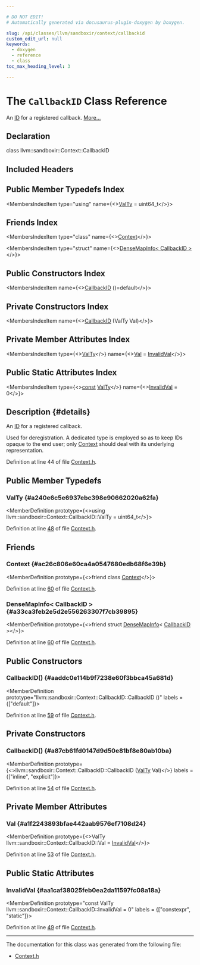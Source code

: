 ```yaml
---

# DO NOT EDIT!
# Automatically generated via docusaurus-plugin-doxygen by Doxygen.

slug: /api/classes/llvm/sandboxir/context/callbackid
custom_edit_url: null
keywords:
  - doxygen
  - reference
  - class
toc_max_heading_level: 3

---
```





# The `CallbackID` Class Reference

<DoxygenPage pluginConfig={pluginConfig}>

An <a href="/docs/api/namespaces/llvm/callingconv/#abdf8cf606905c10634e831390981b0ed">ID</a> for a registered callback. <a href="#details">More...</a>

## Declaration

<CodeBlock>class llvm::sandboxir::Context::CallbackID</CodeBlock>

## Included Headers

<IncludesList>
<IncludesListItem
  filePath="llvm/SandboxIR/Context.h"
  permalink="/docs/api/files/include/include/llvm/include/llvm/sandboxir/context-h"
  isLocal="true" />
</IncludesList>

## Public Member Typedefs Index

<MembersIndex>

<MembersIndexItem
  type="using"
  name={<><a href="#a240e6c5e6937ebc398e90662020a62fa">ValTy</a> = uint64&#95;t</>}>
</MembersIndexItem>

</MembersIndex>

## Friends Index

<MembersIndex>

<MembersIndexItem
  type="class"
  name={<><a href="#ac26c806e60ca4a0547680edb68f6e39b">Context</a></>}>
</MembersIndexItem>

<MembersIndexItem
  type="struct"
  name={<><a href="#a33ca3feb2e5d2e556263307f7cb39895">DenseMapInfo&lt; CallbackID &gt;</a></>}>
</MembersIndexItem>

</MembersIndex>

## Public Constructors Index

<MembersIndex>

<MembersIndexItem
  name={<><a href="#aaddc0e114b9f7238e60f3bbca45a681d">CallbackID</a> ()=default</>}>
</MembersIndexItem>

</MembersIndex>

## Private Constructors Index

<MembersIndex>

<MembersIndexItem
  name={<><a href="#a87cb61fd0147d9d50e81bf8e80ab10ba">CallbackID</a> (ValTy Val)</>}>
</MembersIndexItem>

</MembersIndex>

## Private Member Attributes Index

<MembersIndex>

<MembersIndexItem
  type={<><a href="#a240e6c5e6937ebc398e90662020a62fa">ValTy</a></>}
  name={<><a href="#a1f2243893bfae442aab9576ef7108d24">Val</a> = <a href="#aa1caf38025feb0ea2da11597fc08a18a">InvalidVal</a></>}>
</MembersIndexItem>

</MembersIndex>

## Public Static Attributes Index

<MembersIndex>

<MembersIndexItem
  type={<><a href="/docs/api/files/lib/lib/target/lib/target/aarch64/aarch64promoteconstant-cpp/#a90f8350fecae261c25be85d38b451bff">const</a> <a href="#a240e6c5e6937ebc398e90662020a62fa">ValTy</a></>}
  name={<><a href="#aa1caf38025feb0ea2da11597fc08a18a">InvalidVal</a> = 0</>}>
</MembersIndexItem>

</MembersIndex>

## Description {#details}

An <a href="/docs/api/namespaces/llvm/callingconv/#abdf8cf606905c10634e831390981b0ed">ID</a> for a registered callback.

Used for deregistration. A dedicated type is employed so as to keep IDs opaque to the end user; only <a href="/docs/api/classes/llvm/sandboxir/context">Context</a> should deal with its underlying representation.

Definition at line 44 of file <a href="/docs/api/files/include/include/llvm/include/llvm/sandboxir/context-h">Context.h</a>.

<SectionDefinition>

## Public Member Typedefs

### ValTy {#a240e6c5e6937ebc398e90662020a62fa}

<MemberDefinition
  prototype={<>using llvm::sandboxir::Context::CallbackID::ValTy =  uint64&#95;t</>}>

Definition at line <a href="/docs/api/files/include/include/llvm/include/llvm/sandboxir/context-h/#l00048">48</a> of file <a href="/docs/api/files/include/include/llvm/include/llvm/sandboxir/context-h">Context.h</a>.
</MemberDefinition>

</SectionDefinition>

<SectionDefinition>

## Friends

### Context {#ac26c806e60ca4a0547680edb68f6e39b}

<MemberDefinition
  prototype={<>friend class <a href="/docs/api/classes/llvm/sandboxir/context">Context</a></>}>

Definition at line <a href="/docs/api/files/include/include/llvm/include/llvm/sandboxir/context-h/#l00060">60</a> of file <a href="/docs/api/files/include/include/llvm/include/llvm/sandboxir/context-h">Context.h</a>.
</MemberDefinition>

### DenseMapInfo&lt; CallbackID &gt; {#a33ca3feb2e5d2e556263307f7cb39895}

<MemberDefinition
  prototype={<>friend struct <a href="/docs/api/structs/llvm/densemapinfo">DenseMapInfo</a>&lt; <a href="/docs/api/classes/llvm/sandboxir/context/callbackid">CallbackID</a> &gt;</>}>

Definition at line <a href="/docs/api/files/include/include/llvm/include/llvm/sandboxir/context-h/#l00060">60</a> of file <a href="/docs/api/files/include/include/llvm/include/llvm/sandboxir/context-h">Context.h</a>.
</MemberDefinition>

</SectionDefinition>

<SectionDefinition>

## Public Constructors

### CallbackID() {#aaddc0e114b9f7238e60f3bbca45a681d}

<MemberDefinition
  prototype="llvm::sandboxir::Context::CallbackID::CallbackID ()"
  labels = {["default"]}>

Definition at line <a href="/docs/api/files/include/include/llvm/include/llvm/sandboxir/context-h/#l00059">59</a> of file <a href="/docs/api/files/include/include/llvm/include/llvm/sandboxir/context-h">Context.h</a>.
</MemberDefinition>

</SectionDefinition>

<SectionDefinition>

## Private Constructors

### CallbackID() {#a87cb61fd0147d9d50e81bf8e80ab10ba}

<MemberDefinition
  prototype={<>llvm::sandboxir::Context::CallbackID::CallbackID (<a href="#a240e6c5e6937ebc398e90662020a62fa">ValTy</a> Val)</>}
  labels = {["inline", "explicit"]}>

Definition at line <a href="/docs/api/files/include/include/llvm/include/llvm/sandboxir/context-h/#l00054">54</a> of file <a href="/docs/api/files/include/include/llvm/include/llvm/sandboxir/context-h">Context.h</a>.
</MemberDefinition>

</SectionDefinition>

<SectionDefinition>

## Private Member Attributes

### Val {#a1f2243893bfae442aab9576ef7108d24}

<MemberDefinition
  prototype={<>ValTy llvm::sandboxir::Context::CallbackID::Val = <a href="#aa1caf38025feb0ea2da11597fc08a18a">InvalidVal</a></>}>

Definition at line <a href="/docs/api/files/include/include/llvm/include/llvm/sandboxir/context-h/#l00053">53</a> of file <a href="/docs/api/files/include/include/llvm/include/llvm/sandboxir/context-h">Context.h</a>.
</MemberDefinition>

</SectionDefinition>

<SectionDefinition>

## Public Static Attributes

### InvalidVal {#aa1caf38025feb0ea2da11597fc08a18a}

<MemberDefinition
  prototype="const ValTy llvm::sandboxir::Context::CallbackID::InvalidVal = 0"
  labels = {["constexpr", "static"]}>

Definition at line <a href="/docs/api/files/include/include/llvm/include/llvm/sandboxir/context-h/#l00049">49</a> of file <a href="/docs/api/files/include/include/llvm/include/llvm/sandboxir/context-h">Context.h</a>.
</MemberDefinition>

</SectionDefinition>

<hr/>

The documentation for this class was generated from the following file:

<ul>
<li><a href="/docs/api/files/include/include/llvm/include/llvm/sandboxir/context-h">Context.h</a></li>
</ul>

</DoxygenPage>

